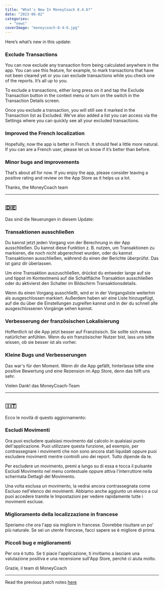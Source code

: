 ```yaml
---
title: "What's New In MoneyCoach 8.4.6?"
date: "2023-06-02"
categories: 
  - "news"
coverImage: "moneycoach-8-4-6.jpg"
---
```

Here’s what’s new in this update:

### Exclude Transactions

You can now exclude any transaction from being calculated anywhere in the app. You can use this feature, for example, to mark transactions that have not been cleared yet or you can exclude transactions while you check one of the reports. It’s all up to you.
 
To exclude a transactions, either long press on it and tap the Exclude Transaction button in the context menu or turn on the switch in the Transaction Details screen.

Once you exclude a transaction, you will still see it marked in the Transaction list as Excluded. We’ve also added a list you can access via the Settings where you can quickly see all your excluded transactions.

### Improved the French localization

Hopefully, now the app is better in French. It should feel a little more natural. If you can are a French user, please let us know if it’s better than before.

### Minor bugs and improvements

That’s about all for now. If you enjoy the app, please consider leaving a positive rating and review on the App Store as it helps us a lot.

Thanks,
the MoneyCoach team

* * *
## 🇩🇪
Das sind die Neuerungen in diesem Update:

### Transaktionen ausschließen

Du kannst jetzt jeden Vorgang von der Berechnung in der App ausschließen. Du kannst diese Funktion z. B. nutzen, um Transaktionen zu markieren, die noch nicht abgerechnet wurden, oder du kannst Transaktionen ausschließen, während du einen der Berichte überprüfst. Das ist ganz dir überlassen.
 
Um eine Transaktion auszuschließen, drückst du entweder lange auf sie und tippst im Kontextmenü auf die Schaltfläche Transaktion ausschließen oder du aktivierst den Schalter im Bildschirm Transaktionsdetails.

Wenn du einen Vorgang ausschließt, wird er in der Vorgangsliste weiterhin als ausgeschlossen markiert. Außerdem haben wir eine Liste hinzugefügt, auf die du über die Einstellungen zugreifen kannst und in der du schnell alle ausgeschlossenen Vorgänge sehen kannst.

### Verbesserung der französischen Lokalisierung

Hoffentlich ist die App jetzt besser auf Französisch. Sie sollte sich etwas natürlicher anfühlen. Wenn du ein französischer Nutzer bist, lass uns bitte wissen, ob sie besser ist als vorher.

### Kleine Bugs und Verbesserungen

Das war's für den Moment. Wenn dir die App gefällt, hinterlasse bitte eine positive Bewertung und eine Rezension im App Store, denn das hilft uns sehr.

Vielen Dank!
das MoneyCoach-Team

* * *
## 🇮🇹
Ecco le novità di questo aggiornamento:

### Escludi Movimenti

Ora puoi escludere qualsiasi movimento dal calcolo in qualsiasi punto dell'applicazione. Puoi utilizzare questa funzione, ad esempio, per contrassegnare i movimenti che non sono ancora stati liquidati oppure puoi escludere movimenti mentre controlli uno dei report. Tutto dipende da te.
 
Per escludere un movimento, premi a lungo su di essa e tocca il pulsante Escludi Movimento nel menu contestuale oppure attiva l'interruttore nella schermata Dettagli del Movimento.

Una volta esclusa un movimento, la vedrai ancora contrassegnata come Escluso nell'elenco dei movimenti. Abbiamo anche aggiunto un elenco a cui puoi accedere tramite le Impostazioni per vedere rapidamente tutte i movimenti escluse.

### Miglioramento della localizzazione in francese

Speriamo che ora l'app sia migliore in francese. Dovrebbe risultare un po' più naturale. Se sei un utente francese, facci sapere se è migliore di prima.

### Piccoli bug e miglioramenti

Per ora è tutto. Se ti piace l'applicazione, ti invitiamo a lasciare una valutazione positiva e una recensione sull'App Store, perché ci aiuta molto.

Grazie,
il team di MoneyCoach
* * *

Read the previous patch notes [here](/blog/whats-new-in-moneycoach-8-4-5)